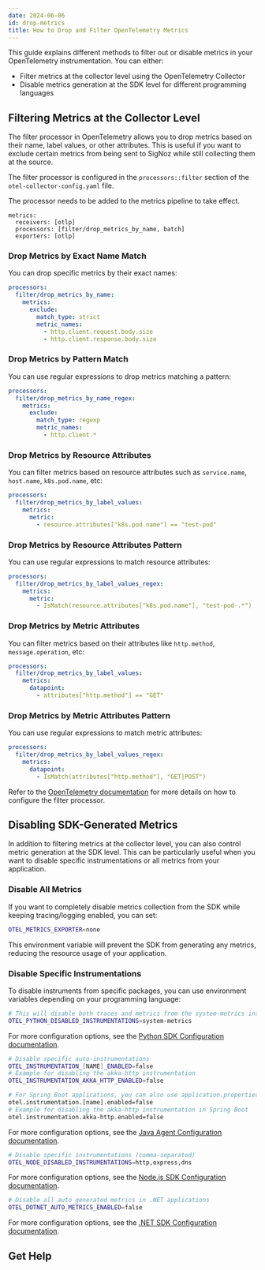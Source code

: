 ```yaml
---
date: 2024-06-06
id: drop-metrics
title: How to Drop and Filter OpenTelemetry Metrics
---
```



This guide explains different methods to filter out or disable metrics in your OpenTelemetry instrumentation. You can either:
- Filter metrics at the collector level using the OpenTelemetry Collector
- Disable metrics generation at the SDK level for different programming languages

## Filtering Metrics at the Collector Level

The filter processor in OpenTelemetry allows you to drop metrics based on their name, label values, or other attributes. This is useful if you want to exclude certain metrics from being sent to SigNoz while still collecting them at the source.

The filter processor is configured in the `processors::filter` section of the `otel-collector-config.yaml` file.

<Admonition>

The processor needs to be added to the metrics pipeline to take effect. 
```
metrics:
  receivers: [otlp]
  processors: [filter/drop_metrics_by_name, batch]
  exporters: [otlp]
```
</Admonition>


### Drop Metrics by Exact Name Match

You can drop specific metrics by their exact names:

```yaml
processors:
  filter/drop_metrics_by_name:
    metrics:
      exclude:
        match_type: strict
        metric_names:
          - http.client.request.body.size
          - http.client.response.body.size
```

### Drop Metrics by Pattern Match

You can use regular expressions to drop metrics matching a pattern:

```yaml
processors:
  filter/drop_metrics_by_name_regex:
    metrics:
      exclude:
        match_type: regexp
        metric_names:
          - http.client.*
```


### Drop Metrics by Resource Attributes

You can filter metrics based on resource attributes such as `service.name`, `host.name`, `k8s.pod.name`, etc:

```yaml
processors:
  filter/drop_metrics_by_label_values:
    metrics:
      metric:
        - resource.attributes["k8s.pod.name"] == "test-pod"
```

### Drop Metrics by Resource Attributes Pattern

You can use regular expressions to match resource attributes:

```yaml
processors:
  filter/drop_metrics_by_label_values_regex:
    metrics:
      metric:
        - IsMatch(resource.attributes["k8s.pod.name"], "test-pod-.*")
```

### Drop Metrics by Metric Attributes

You can filter metrics based on their attributes like `http.method`, `message.operation`, etc:

```yaml
processors:
  filter/drop_metrics_by_label_values:
    metrics:
      datapoint:
        - attributes["http.method"] == "GET"
```

### Drop Metrics by Metric Attributes Pattern

You can use regular expressions to match metric attributes:

```yaml
processors:
  filter/drop_metrics_by_label_values_regex:
    metrics:
      datapoint:
        - IsMatch(attributes["http.method"], "GET|POST")
```

Refer to the [OpenTelemetry documentation](https://github.com/open-telemetry/opentelemetry-collector-contrib/tree/main/processor/filterprocessor) for more details on how to configure the filter processor.

## Disabling SDK-Generated Metrics

In addition to filtering metrics at the collector level, you can also control metric generation at the SDK level. This can be particularly useful when you want to disable specific instrumentations or all metrics from your application.

### Disable All Metrics

If you want to completely disable metrics collection from the SDK while keeping tracing/logging enabled, you can set:

```bash
OTEL_METRICS_EXPORTER=none
```

This environment variable will prevent the SDK from generating any metrics, reducing the resource usage of your application.

### Disable Specific Instrumentations

To disable instruments from specific packages, you can use environment variables depending on your programming language:

<Tabs>
<TabItem value="python" label="Python">

```bash
# This will disable both traces and metrics from the system-metrics instrumentation
OTEL_PYTHON_DISABLED_INSTRUMENTATIONS=system-metrics
```

For more configuration options, see the [Python SDK Configuration documentation](https://opentelemetry.io/docs/zero-code/python/configuration/#disabling-specific-instrumentations).

</TabItem>
<TabItem value="java" label="Java">

```bash
# Disable specific auto-instrumentations
OTEL_INSTRUMENTATION_[NAME]_ENABLED=false
# Example for disabling the akka-http instrumentation
OTEL_INSTRUMENTATION_AKKA_HTTP_ENABLED=false

# For Spring Boot applications, you can also use application.properties:
otel.instrumentation.[name].enabled=false
# Example for disabling the akka-http instrumentation in Spring Boot
otel.instrumentation.akka-http.enabled=false
```

For more configuration options, see the [Java Agent Configuration documentation](https://opentelemetry.io/docs/zero-code/java/agent/disable/).

</TabItem>
<TabItem value="nodejs" label="Node.js">

```bash
# Disable specific instrumentations (comma-separated)
OTEL_NODE_DISABLED_INSTRUMENTATIONS=http,express,dns
```

For more configuration options, see the [Node.js SDK Configuration documentation](https://opentelemetry.io/docs/zero-code/js/configuration/#disable-specific-instrumentations).

</TabItem>
<TabItem value=".net" label=".NET">

```bash
# Disable all auto generated metrics in .NET applications
OTEL_DOTNET_AUTO_METRICS_ENABLED=false
```

For more configuration options, see the [.NET SDK Configuration documentation](https://opentelemetry.io/docs/zero-code/dotnet/configuration/#additional-settings).
</TabItem>
</Tabs>

## Get Help

<GetHelp />
